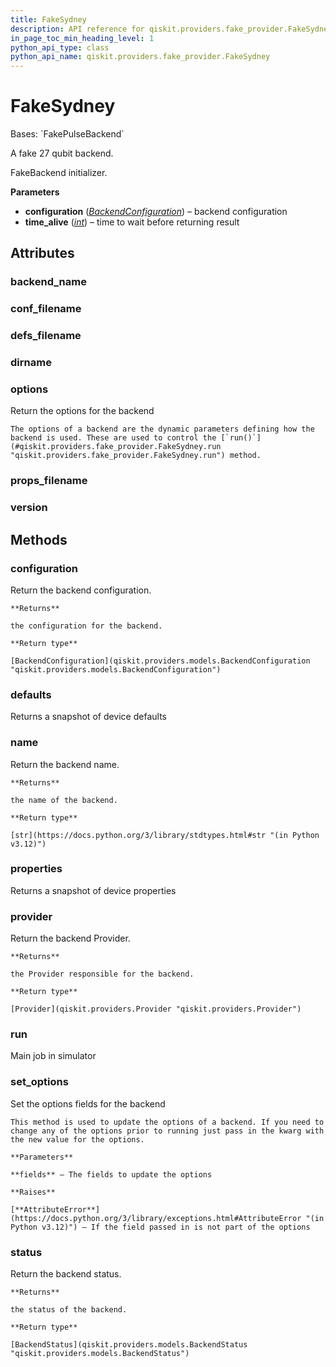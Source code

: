 ```yaml
---
title: FakeSydney
description: API reference for qiskit.providers.fake_provider.FakeSydney
in_page_toc_min_heading_level: 1
python_api_type: class
python_api_name: qiskit.providers.fake_provider.FakeSydney
---
```


# FakeSydney

<Class id="qiskit.providers.fake_provider.FakeSydney" isDedicatedPage={true} github="https://github.com/qiskit/qiskit/tree/stable/0.25/qiskit/providers/fake_provider/backends/sydney/fake_sydney.py" signature="qiskit.providers.fake_provider.FakeSydney">
  Bases: `FakePulseBackend`

  A fake 27 qubit backend.

  FakeBackend initializer.

  **Parameters**

  *   **configuration** ([*BackendConfiguration*](qiskit.providers.models.BackendConfiguration "qiskit.providers.models.BackendConfiguration")) – backend configuration
  *   **time\_alive** ([*int*](https://docs.python.org/3/library/functions.html#int "(in Python v3.12)")) – time to wait before returning result

  ## Attributes

  ### backend\_name

  <Attribute id="qiskit.providers.fake_provider.FakeSydney.backend_name" attributeValue="'fake_sydney'" />

  ### conf\_filename

  <Attribute id="qiskit.providers.fake_provider.FakeSydney.conf_filename" attributeValue="'conf_sydney.json'" />

  ### defs\_filename

  <Attribute id="qiskit.providers.fake_provider.FakeSydney.defs_filename" attributeValue="'defs_sydney.json'" />

  ### dirname

  <Attribute id="qiskit.providers.fake_provider.FakeSydney.dirname" attributeValue="'/home/runner/work/qiskit/qiskit/.tox/docs/lib/python3.9/site-packages/qiskit/providers/fake_provider/backends/sydney'" />

  ### options

  <Attribute id="qiskit.providers.fake_provider.FakeSydney.options">
    Return the options for the backend

    The options of a backend are the dynamic parameters defining how the backend is used. These are used to control the [`run()`](#qiskit.providers.fake_provider.FakeSydney.run "qiskit.providers.fake_provider.FakeSydney.run") method.
  </Attribute>

  ### props\_filename

  <Attribute id="qiskit.providers.fake_provider.FakeSydney.props_filename" attributeValue="'props_sydney.json'" />

  ### version

  <Attribute id="qiskit.providers.fake_provider.FakeSydney.version" attributeValue="1" />

  ## Methods

  ### configuration

  <Function id="qiskit.providers.fake_provider.FakeSydney.configuration" signature="configuration()">
    Return the backend configuration.

    **Returns**

    the configuration for the backend.

    **Return type**

    [BackendConfiguration](qiskit.providers.models.BackendConfiguration "qiskit.providers.models.BackendConfiguration")
  </Function>

  ### defaults

  <Function id="qiskit.providers.fake_provider.FakeSydney.defaults" signature="defaults()">
    Returns a snapshot of device defaults
  </Function>

  ### name

  <Function id="qiskit.providers.fake_provider.FakeSydney.name" signature="name()">
    Return the backend name.

    **Returns**

    the name of the backend.

    **Return type**

    [str](https://docs.python.org/3/library/stdtypes.html#str "(in Python v3.12)")
  </Function>

  ### properties

  <Function id="qiskit.providers.fake_provider.FakeSydney.properties" signature="properties()">
    Returns a snapshot of device properties
  </Function>

  ### provider

  <Function id="qiskit.providers.fake_provider.FakeSydney.provider" signature="provider()">
    Return the backend Provider.

    **Returns**

    the Provider responsible for the backend.

    **Return type**

    [Provider](qiskit.providers.Provider "qiskit.providers.Provider")
  </Function>

  ### run

  <Function id="qiskit.providers.fake_provider.FakeSydney.run" signature="run(run_input, **kwargs)">
    Main job in simulator
  </Function>

  ### set\_options

  <Function id="qiskit.providers.fake_provider.FakeSydney.set_options" signature="set_options(**fields)">
    Set the options fields for the backend

    This method is used to update the options of a backend. If you need to change any of the options prior to running just pass in the kwarg with the new value for the options.

    **Parameters**

    **fields** – The fields to update the options

    **Raises**

    [**AttributeError**](https://docs.python.org/3/library/exceptions.html#AttributeError "(in Python v3.12)") – If the field passed in is not part of the options
  </Function>

  ### status

  <Function id="qiskit.providers.fake_provider.FakeSydney.status" signature="status()">
    Return the backend status.

    **Returns**

    the status of the backend.

    **Return type**

    [BackendStatus](qiskit.providers.models.BackendStatus "qiskit.providers.models.BackendStatus")
  </Function>
</Class>

